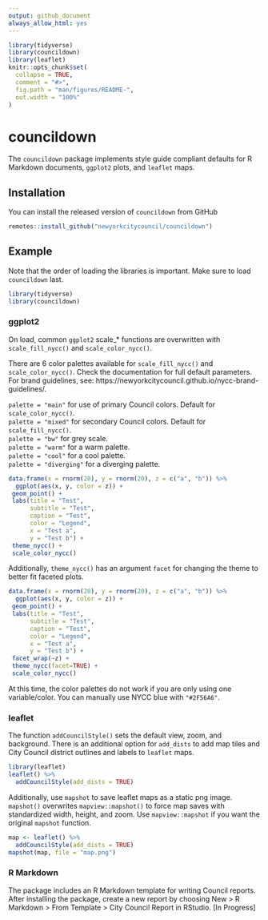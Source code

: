 ```yaml
---
output: github_document
always_allow_html: yes
---
```


<!-- README.md is generated from README.Rmd. Please edit that file -->

```r
library(tidyverse)
library(councildown)
library(leaflet)
knitr::opts_chunk$set(
  collapse = TRUE,
  comment = "#>",
  fig.path = "man/figures/README-",
  out.width = "100%"
)
```
# councildown

The `councildown` package implements style guide compliant defaults for R Markdown documents, `ggplot2` plots, and `leaflet` maps.

## Installation

You can install the released version of `councildown` from GitHub

``` r
remotes::install_github("newyorkcitycouncil/councildown")
```

## Example

Note that the order of loading the libraries is important. Make sure to load `councildown` last. 

```r
library(tidyverse)
library(councildown)
```

### ggplot2

On load, common `ggplot2` scale_* functions are overwritten with `scale_fill_nycc()` and `scale_color_nycc()`.

There are 6 color palettes available for `scale_fill_nycc()` and `scale_color_nycc()`. Check the documentation for full default parameters. For brand guidelines, see: https://newyorkcitycouncil.github.io/nycc-brand-guidelines/. 

`palette = "main"` for use of primary Council colors. Default for `scale_color_nycc()`.  
`palette = "mixed"` for secondary Council colors. Default for `scale_fill_nycc()`.  
`palette = "bw"` for grey scale.  
`palette = "warm"` for a warm palette.  
`palette = "cool"` for a cool palette.  
`palette = "diverging"` for a diverging palette.  

```r
data.frame(x = rnorm(20), y = rnorm(20), z = c("a", "b")) %>%
  ggplot(aes(x, y, color = z)) +
 geom_point() +
 labs(title = "Test",
      subtitle = "Test",
      caption = "Test",
      color = "Legend",
      x = "Test a",
      y = "Test b") +
 theme_nycc() +
 scale_color_nycc()
```

Additionally, `theme_nycc()` has an argument `facet` for changing the theme to better fit faceted plots.

```r
data.frame(x = rnorm(20), y = rnorm(20), z = c("a", "b")) %>%
  ggplot(aes(x, y, color = z)) +
 geom_point() +
 labs(title = "Test",
      subtitle = "Test",
      caption = "Test",
      color = "Legend",
      x = "Test a",
      y = "Test b") +
 facet_wrap(~z) +
 theme_nycc(facet=TRUE) +
 scale_color_nycc()
```

At this time, the color palettes do not work if you are only using one variable/color. You can manually use NYCC blue with `"#2F56A6"`. 

### leaflet

The function `addCouncilStyle()` sets the default view, zoom, and background. There is an additional option for `add_dists` to add map tiles and City Council district outlines and labels to `leaflet` maps. 

```r
library(leaflet)
leaflet() %>% 
  addCouncilStyle(add_dists = TRUE)
```

Additionally, use `mapshot` to save leaflet maps as a static png image. `mapshot()` overwrites `mapview::mapshot()` to force map saves with standardized width, height, and zoom. Use `mapview::mapshot` if you want the original `mapshot` function. 

```r
map <- leaflet() %>% 
  addCouncilStyle(add_dists = TRUE)
mapshot(map, file = "map.png")
```

### R Markdown

The package includes an R Markdown template for writing Council reports. After installing the package, create a new report by choosing New > R Markdown > From Template > City Council Report in RStudio. [In Progress]
